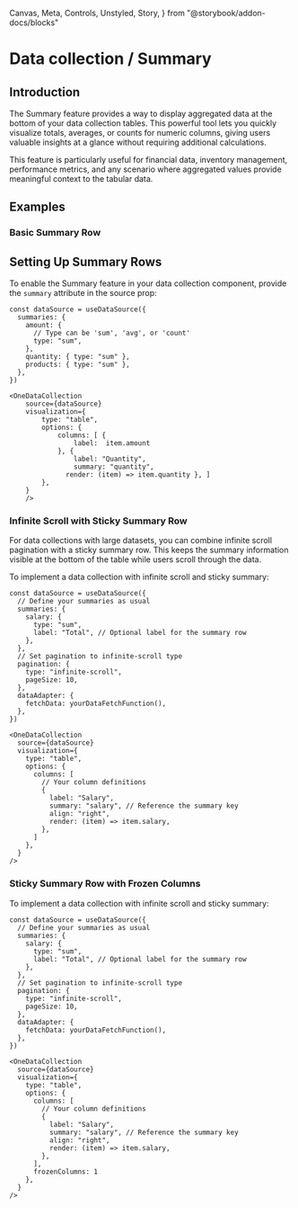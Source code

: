   Canvas,
  Meta,
  Controls,
  Unstyled,
  Story,
} from "@storybook/addon-docs/blocks"


<Meta title="Data collection/Summary" />

# Data collection / Summary

## Introduction

The Summary feature provides a way to display aggregated data at the bottom of
your data collection tables. This powerful tool lets you quickly visualize
totals, averages, or counts for numeric columns, giving users valuable insights
at a glance without requiring additional calculations.

This feature is particularly useful for financial data, inventory management,
performance metrics, and any scenario where aggregated values provide meaningful
context to the tabular data.

## Examples

### Basic Summary Row

<Canvas of={SummaryStories.BasicSummaryRow} meta={SummaryStories} />

## Setting Up Summary Rows

To enable the Summary feature in your data collection component, provide the
`summary` attribute in the source prop:

```tsx
const dataSource = useDataSource({
  summaries: {
    amount: {
      // Type can be 'sum', 'avg', or 'count'
      type: "sum",
    },
    quantity: { type: "sum" },
    products: { type: "sum" },
  },
})

<OneDataCollection
    source={dataSource}
    visualization={
        type: "table",
        options: {
            columns: [ {
                label:  item.amount
            }, {
                label: "Quantity",
                summary: "quantity",
              render: (item) => item.quantity }, ]
        },
    }
    />
```

### Infinite Scroll with Sticky Summary Row

For data collections with large datasets, you can combine infinite scroll
pagination with a sticky summary row. This keeps the summary information visible
at the bottom of the table while users scroll through the data.

<Canvas
  of={SummaryStories.WithInfiniteScrollSummarySticky}
  meta={SummaryStories}
/>

To implement a data collection with infinite scroll and sticky summary:

```tsx
const dataSource = useDataSource({
  // Define your summaries as usual
  summaries: {
    salary: {
      type: "sum",
      label: "Total", // Optional label for the summary row
    },
  },
  // Set pagination to infinite-scroll type
  pagination: {
    type: "infinite-scroll",
    pageSize: 10,
  },
  dataAdapter: {
    fetchData: yourDataFetchFunction(),
  },
})

<OneDataCollection
  source={dataSource}
  visualization={
    type: "table",
    options: {
      columns: [
        // Your column definitions
        {
          label: "Salary",
          summary: "salary", // Reference the summary key
          align: "right",
          render: (item) => item.salary,
        },
      ]
    },
  }
/>
```

### Sticky Summary Row with Frozen Columns

<Canvas
  of={SummaryStories.WithInfiniteScrollSummaryStickyFrozenColumns}
  meta={SummaryStories}
/>

To implement a data collection with infinite scroll and sticky summary:

```tsx
const dataSource = useDataSource({
  // Define your summaries as usual
  summaries: {
    salary: {
      type: "sum",
      label: "Total", // Optional label for the summary row
    },
  },
  // Set pagination to infinite-scroll type
  pagination: {
    type: "infinite-scroll",
    pageSize: 10,
  },
  dataAdapter: {
    fetchData: yourDataFetchFunction(),
  },
})

<OneDataCollection
  source={dataSource}
  visualization={
    type: "table",
    options: {
      columns: [
        // Your column definitions
        {
          label: "Salary",
          summary: "salary", // Reference the summary key
          align: "right",
          render: (item) => item.salary,
        },
      ],
      frozenColumns: 1
    },
  }
/>
```
